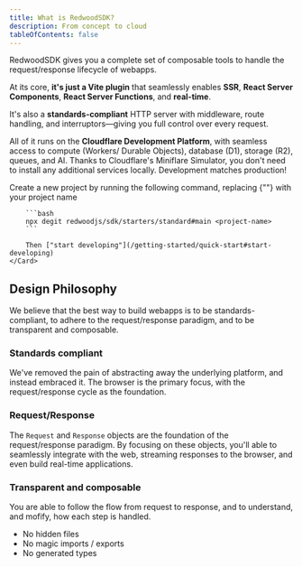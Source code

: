 ```yaml
---
title: What is RedwoodSDK?
description: From concept to cloud
tableOfContents: false
---
```



RedwoodSDK gives you a complete set of composable tools to handle the request/response lifecycle of webapps.

At its core, **it's just a Vite plugin** that seamlessly enables **SSR**, **React Server Components**, **React Server Functions**, and **real-time**.

It's also a **standards-compliant** HTTP server with middleware, route handling, and interruptors—giving you full control over every request.

All of it runs on the **Cloudflare Development Platform**, with seamless access to compute (Workers/ Durable Objects), database (D1), storage (R2), queues, and AI.
Thanks to Cloudflare's Miniflare Simulator, you don't need to install any additional services locally. Development matches production!

<CardGrid>
	<Card title="Quick start" icon="">
    	Create a new project by running the following command, replacing {"<project-name>"} with your project name

    	```bash
    	npx degit redwoodjs/sdk/starters/standard#main <project-name>
    	```

    	Then ["start developing"](/getting-started/quick-start#start-developing)
    </Card>

</CardGrid>

## Design Philosophy

We believe that the best way to build webapps is to be standards-compliant, to adhere to the request/response paradigm, and to be transparent and composable.

### Standards compliant

We've removed the pain of abstracting away the underlying platform, and instead embraced it. The browser is the primary focus, with the request/response cycle as the foundation.

### Request/Response

The `Request` and `Response` objects are the foundation of the request/response paradigm.
By focusing on these objects, you'll able to seamlessly integrate with the web, streaming responses to the browser, and even build real-time applications.

### Transparent and composable

You are able to follow the flow from request to response, and to understand, and mofify, how each step is handled.

- No hidden files
- No magic imports / exports
- No generated types
